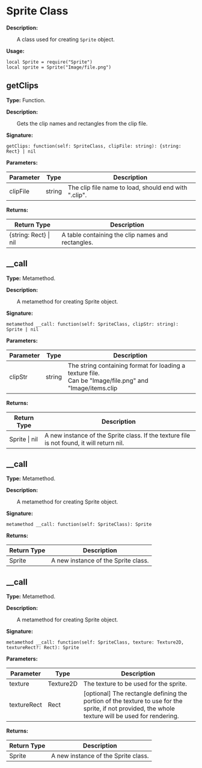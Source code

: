 # Sprite Class

**Description:**

&emsp;&emsp;A class used for creating `Sprite` object.

**Usage:**
```tl
local Sprite = require("Sprite")
local sprite = Sprite("Image/file.png")
```

## getClips

**Type:** Function.

**Description:**

&emsp;&emsp;Gets the clip names and rectangles from the clip file.

**Signature:**
```tl
getClips: function(self: SpriteClass, clipFile: string): {string: Rect} | nil
```

**Parameters:**

| Parameter | Type | Description |
| --- | --- | --- |
| clipFile | string | The clip file name to load, should end with ".clip". |

**Returns:**

| Return Type | Description |
| --- | --- |
| \{string: Rect} \| nil | A table containing the clip names and rectangles. |

## __call

**Type:** Metamethod.

**Description:**

&emsp;&emsp;A metamethod for creating Sprite object.

**Signature:**
```tl
metamethod __call: function(self: SpriteClass, clipStr: string): Sprite | nil
```

**Parameters:**

| Parameter | Type | Description |
| --- | --- | --- |
| clipStr | string | The string containing format for loading a texture file.<br/>Can be "Image/file.png" and "Image/items.clip|itemA". Supports image file format: jpg, png, dds, pvr, ktx. |

**Returns:**

| Return Type | Description |
| --- | --- |
| Sprite \| nil | A new instance of the Sprite class. If the texture file is not found, it will return nil. |

## __call

**Type:** Metamethod.

**Description:**

&emsp;&emsp;A metamethod for creating Sprite object.

**Signature:**
```tl
metamethod __call: function(self: SpriteClass): Sprite
```

**Returns:**

| Return Type | Description |
| --- | --- |
| Sprite | A new instance of the Sprite class. |

## __call

**Type:** Metamethod.

**Description:**

&emsp;&emsp;A metamethod for creating Sprite object.

**Signature:**
```tl
metamethod __call: function(self: SpriteClass, texture: Texture2D, textureRect?: Rect): Sprite
```

**Parameters:**

| Parameter | Type | Description |
| --- | --- | --- |
| texture | Texture2D | The texture to be used for the sprite. |
| textureRect | Rect | [optional] The rectangle defining the portion of the texture to use for the sprite, if not provided, the whole texture will be used for rendering. |

**Returns:**

| Return Type | Description |
| --- | --- |
| Sprite | A new instance of the Sprite class. |